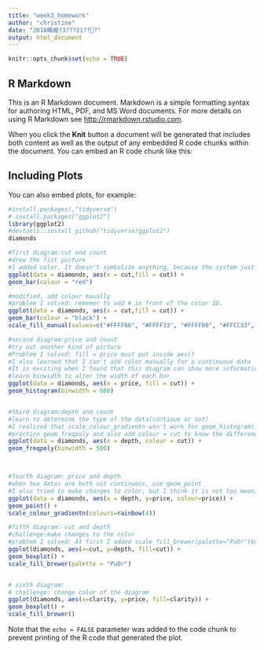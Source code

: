 ```yaml
---
title: "week3_homework"
author: "christine"
date: "2018疇繒?3???21???"
output: html_document
---
```


```r
knitr::opts_chunk$set(echo = TRUE)
```

## R Markdown

This is an R Markdown document. Markdown is a simple formatting syntax for authoring HTML, PDF, and MS Word documents. For more details on using R Markdown see <http://rmarkdown.rstudio.com>.

When you click the **Knit** button a document will be generated that includes both content as well as the output of any embedded R code chunks within the document. You can embed an R code chunk like this:



## Including Plots

You can also embed plots, for example:

```r
#install.packages(,"tidyverse")
# install.packages("ggplot2")
library(ggplot2)
#devtools::install_github("tidyverse/ggplot2")
diamonds

#first diagram:cut and count
#drew the fist picture
#I added color. It doesn't symbolize anything, because the system just randomly put color in this way, however, I was still delighted to see it appear.
ggplot(data = diamonds, aes(x = cut,fill = cut)) +
geom_bar(colour = "red")

#modified, add colour maually
#problem I solved: rememer to add # in front of the color ID.
ggplot(data = diamonds, aes(x = cut,fill = cut)) +
geom_bar(colour = "black") +
scale_fill_manual(values=c("#FFFF66", "#FFFF33", "#FFFF00", "#FFCC33", "#FFCC00"))

#second diagram:price and count
#try out another kind of picture
#Problem I solved: fill = price must put inside aes()
#I also learned that I can't add color manually for a continuous data
#It is exciting when I found that this diagram can show more information by adding fill= cut!It is really encouraging to me
#learn binwidth to alter the width of each bar
ggplot(data = diamonds, aes(x = price, fill = cut)) + 
geom_histogram(binwidth = 600) 


#third diagram:depth and count
#learn to determine the type of the data(continue or not)
#I realized that scale_colour_gradientn won't work for geom_histogram()
#practice geom_freqpoly and also add colour = cut to know the difference between diferent sort of diamonds
ggplot(data = diamonds, aes(x = depth, colour = cut)) +
geom_freqpoly(binwidth = 500)



#fourth diagram: price and depth
#when two datas are both not continuous, use geom_point
#I also tried to make changes to color, but I think it is not too meaningful in this case
ggplot(data = diamonds, aes(x = depth, y=price, colour=price)) +
geom_point() +
scale_colour_gradientn(colours=rainbow(4))

#fifth diagram: cut and depth
#challenge:make changes to the color
#problem I solved: At first I added scale_fill_brewer(palette="PuOr")but nothing happened. As it turned out, I forgot to add fill = cut.
ggplot(diamonds, aes(x=cut, y=depth, fill=cut)) +
geom_boxplot() +
scale_fill_brewer(palette = "PuOr")


# sixth diagram:
# challenge: change color of the diagram
ggplot(diamonds, aes(x=clarity, y=price, fill=clarity)) +
geom_boxplot() +
scale_fill_brewer()


```

Note that the `echo = FALSE` parameter was added to the code chunk to prevent printing of the R code that generated the plot.
